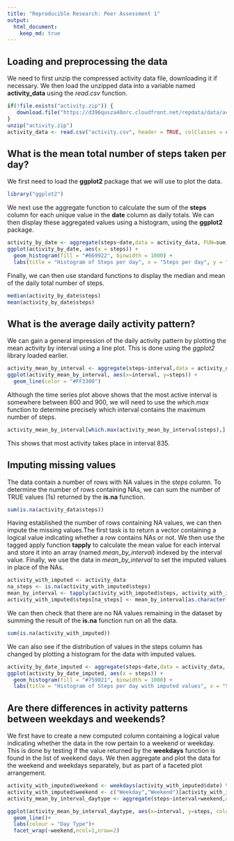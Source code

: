 ```yaml
---
title: "Reproducible Research: Peer Assessment 1"
output: 
  html_document:
    keep_md: true
---
```


## Loading and preprocessing the data
We need to first unzip the compressed activity data file, downloading it if necessary. We then load the unzipped data into a variable named **activity_data** using the *read.csv* function.
```r
if(!file.exists("activity.zip")) {
   download.file("https://d396qusza40orc.cloudfront.net/repdata/data/activity.zip", "activity.zip")
}
unzip("activity.zip")
activity_data <- read.csv("activity.csv", header = TRUE, colClasses = c("integer","Date","integer"))
```

## What is the mean total number of steps taken per day?
We first need to load the **ggplot2** package that we will use to plot the data.

```r
library("ggplot2")
```

We next use the aggregate function to calculate the sum of the **steps** column for each unique value in the **date** column as daily totals. We can then display these aggregated values using a histogram, using the **ggplot2** package.

```r
activity_by_date <- aggregate(steps~date,data = activity_data, FUN=sum, na.rm=TRUE)
ggplot(activity_by_date, aes(x = steps)) +
  geom_histogram(fill = "#669922", binwidth = 1000) +
  labs(title = "Histogram of Steps per day", x = "Steps per day", y = "Frequency")
```

Finally, we can then use standard functions to display the median and mean of the daily total number of steps.

```r
median(activity_by_date$steps)
mean(activity_by_date$steps)
```

## What is the average daily activity pattern?
We can gain a general impression of the daily activity pattern by plotting the mean activity by interval using a line plot. This is done using the *ggplot2* library loaded earlier.

```r
activity_mean_by_interval <- aggregate(steps~interval,data = activity_data, FUN=mean, na.rm=TRUE)
ggplot(activity_mean_by_interval, aes(x=interval, y=steps)) +
  geom_line(color = "#FF3300")
```

Although the time series plot above shows that the most active interval is somewhere between 800 and 900, we will need to use the *which.max* function to determine precisely which interval contains the maximum number of steps.

```r
activity_mean_by_interval[which.max(activity_mean_by_interval$steps),]
```

This shows that most activity takes place in interval 835.

## Imputing missing values
The data contain a number of rows with NA values in the *steps* column. To determine the number of rows containing NAs, we can sum the number of TRUE values (1s) returned by the **is.na** function.
```r
sum(is.na(activity_data$steps))
```

Having established the number of rows containing NA values, we can then impute the missing values.The first task is to return a vector containing a logical value indicating whether a row contains NAs or not. We then use the tagged apply function **tapply** to calculate the mean value for each interval and store it into an array (named *mean_by_interval*) indexed by the interval value. Finally, we use the data in *mean_by_interval* to set the imputed values in place of the NAs.

```r
activity_with_imputed <- activity_data
na_steps <- is.na(activity_with_imputed$steps)
mean_by_interval <- tapply(activity_with_imputed$steps, activity_with_imputed$interval, mean, simplify=TRUE, na.rm=TRUE)
activity_with_imputed$steps[na_steps] <- mean_by_interval[as.character(activity_with_imputed$interval[na_steps])]
```

We can then check that there are no NA values remaining in the dataset by summing the result of the **is.na** function run on all the data.
```r
sum(is.na(activity_with_imputed))
```
We can also see if the distribution of values in the steps column has changed by plotting a histogram for the data with imputed values.

```r
activity_by_date_imputed <- aggregate(steps~date,data = activity_data, FUN=sum, na.rm=TRUE)
ggplot(activity_by_date_imputed, aes(x = steps)) +
  geom_histogram(fill = "#759021", binwidth = 1000) +
  labs(title = "Histogram of Steps per day with imputed values", x = "Steps per day", y = "Frequency")
```

## Are there differences in activity patterns between weekdays and weekends?
We first have to create a new computed column containing a logical value indicating whether the data in the row pertain to a weekend or weekday. This is done by testing if the value returned by the **weekdays** function is found in the list of weekend days. We then aggregate and plot the data for the weekend and weekdays separately, but as part of a faceted plot arrangement.
```r
activity_with_imputed$weekend <- weekdays(activity_with_imputed$date) %in% c("Saturday","Sunday")
activity_with_imputed$weekend <- c("Weekday","Weekend")[activity_with_imputed$weekend+1]
activity_mean_by_interval_daytype <- aggregate(steps~interval+weekend,data = activity_with_imputed, FUN=mean, na.rm=TRUE)

ggplot(activity_mean_by_interval_daytype, aes(x=interval, y=steps, color=weekend)) +
  geom_line()+
  labs(colour = "Day Type")+
  facet_wrap(~weekend,ncol=1,nrow=2)
```